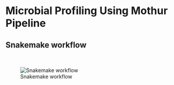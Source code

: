# Microbial Profiling Using Mothur Pipeline


## Snakemake workflow

<br>

![Snakemake workflow](dags/rulegraph.svg)

<br>




